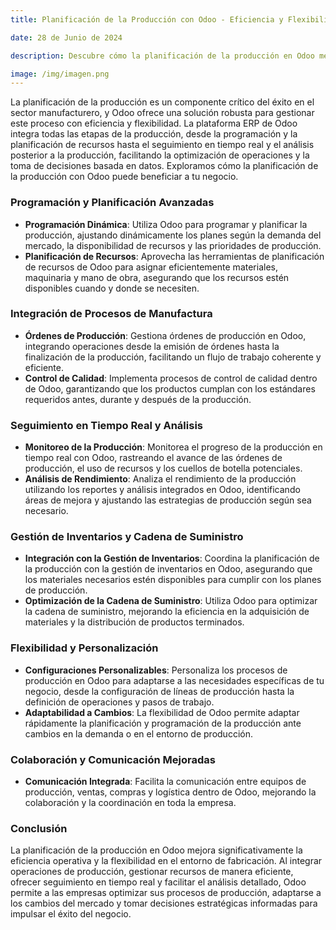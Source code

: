 ```yaml
---
title: Planificación de la Producción con Odoo - Eficiencia y Flexibilidad

date: 28 de Junio de 2024

description: Descubre cómo la planificación de la producción en Odoo mejora la eficiencia operativa y la flexibilidad en la fabricación, integrando operaciones desde la programación hasta el seguimiento y análisis de la producción.

image: /img/imagen.png
---
```


La planificación de la producción es un componente crítico del éxito en el sector manufacturero, y Odoo ofrece una solución robusta para gestionar este proceso con eficiencia y flexibilidad. La plataforma ERP de Odoo integra todas las etapas de la producción, desde la programación y la planificación de recursos hasta el seguimiento en tiempo real y el análisis posterior a la producción, facilitando la optimización de operaciones y la toma de decisiones basada en datos. Exploramos cómo la planificación de la producción con Odoo puede beneficiar a tu negocio.

### **Programación y Planificación Avanzadas**

- **Programación Dinámica**: Utiliza Odoo para programar y planificar la producción, ajustando dinámicamente los planes según la demanda del mercado, la disponibilidad de recursos y las prioridades de producción.
- **Planificación de Recursos**: Aprovecha las herramientas de planificación de recursos de Odoo para asignar eficientemente materiales, maquinaria y mano de obra, asegurando que los recursos estén disponibles cuando y donde se necesiten.

### **Integración de Procesos de Manufactura**

- **Órdenes de Producción**: Gestiona órdenes de producción en Odoo, integrando operaciones desde la emisión de órdenes hasta la finalización de la producción, facilitando un flujo de trabajo coherente y eficiente.
- **Control de Calidad**: Implementa procesos de control de calidad dentro de Odoo, garantizando que los productos cumplan con los estándares requeridos antes, durante y después de la producción.

### **Seguimiento en Tiempo Real y Análisis**

- **Monitoreo de la Producción**: Monitorea el progreso de la producción en tiempo real con Odoo, rastreando el avance de las órdenes de producción, el uso de recursos y los cuellos de botella potenciales.
- **Análisis de Rendimiento**: Analiza el rendimiento de la producción utilizando los reportes y análisis integrados en Odoo, identificando áreas de mejora y ajustando las estrategias de producción según sea necesario.

### **Gestión de Inventarios y Cadena de Suministro**

- **Integración con la Gestión de Inventarios**: Coordina la planificación de la producción con la gestión de inventarios en Odoo, asegurando que los materiales necesarios estén disponibles para cumplir con los planes de producción.
- **Optimización de la Cadena de Suministro**: Utiliza Odoo para optimizar la cadena de suministro, mejorando la eficiencia en la adquisición de materiales y la distribución de productos terminados.

### **Flexibilidad y Personalización**

- **Configuraciones Personalizables**: Personaliza los procesos de producción en Odoo para adaptarse a las necesidades específicas de tu negocio, desde la configuración de líneas de producción hasta la definición de operaciones y pasos de trabajo.
- **Adaptabilidad a Cambios**: La flexibilidad de Odoo permite adaptar rápidamente la planificación y programación de la producción ante cambios en la demanda o en el entorno de producción.

### **Colaboración y Comunicación Mejoradas**

- **Comunicación Integrada**: Facilita la comunicación entre equipos de producción, ventas, compras y logística dentro de Odoo, mejorando la colaboración y la coordinación en toda la empresa.

### **Conclusión**

La planificación de la producción en Odoo mejora significativamente la eficiencia operativa y la flexibilidad en el entorno de fabricación. Al integrar operaciones de producción, gestionar recursos de manera eficiente, ofrecer seguimiento en tiempo real y facilitar el análisis detallado, Odoo permite a las empresas optimizar sus procesos de producción, adaptarse a los cambios del mercado y tomar decisiones estratégicas informadas para impulsar el éxito del negocio.